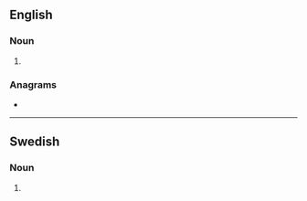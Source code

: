 ==English==

===Noun===
{{head|en|noun form}}

# {{plural of|gradient|lang=en}}

===Anagrams===
* {{anagrams|en|a=adeginrst|Grinstead|astringed|deratings|red giants|treadings}}

----

==Swedish==

===Noun===
{{head|sv|noun form}}

# {{sv-noun-form-indef-gen|gradient}}